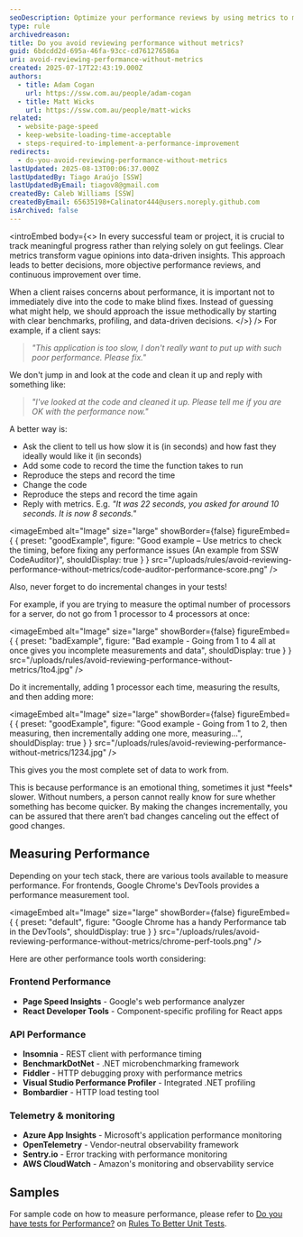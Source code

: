 ```yaml
---
seoDescription: Optimize your performance reviews by using metrics to measure and track progress, ensuring you're meeting clients' expectations and making informed improvements.
type: rule
archivedreason:
title: Do you avoid reviewing performance without metrics?
guid: 6bdcdd2d-695a-46fa-93cc-cd761276586a
uri: avoid-reviewing-performance-without-metrics
created: 2025-07-17T22:43:19.000Z
authors:
  - title: Adam Cogan
    url: https://ssw.com.au/people/adam-cogan
  - title: Matt Wicks
    url: https://ssw.com.au/people/matt-wicks
related:
  - website-page-speed
  - keep-website-loading-time-acceptable
  - steps-required-to-implement-a-performance-improvement
redirects:
  - do-you-avoid-reviewing-performance-without-metrics
lastUpdated: 2025-08-13T00:06:37.000Z
lastUpdatedBy: Tiago Araújo [SSW]
lastUpdatedByEmail: tiagov8@gmail.com
createdBy: Caleb Williams [SSW]
createdByEmail: 65635198+Calinator444@users.noreply.github.com
isArchived: false
---
```


<introEmbed
  body={<>
In every successful team or project, it is crucial to track meaningful progress rather than relying solely on gut feelings. Clear metrics transform vague opinions into data-driven insights. This approach leads to better decisions, more objective performance reviews, and continuous improvement over time.

When a client raises concerns about performance, it is important not to immediately dive into the code to make blind fixes. Instead of guessing what might help, we should approach the issue methodically by starting with clear benchmarks, profiling, and data-driven decisions.
  </>}
/>
For example, if a client says:

> _"This application is too slow, I don't really want to put up with such poor performance. Please fix."_

We don't jump in and look at the code and clean it up and reply with something like:

> _"I've looked at the code and cleaned it up. Please tell me if you are OK with the performance now."_

A better way is:

* Ask the client to tell us how slow it is (in seconds) and how fast they ideally would like it (in seconds)
* Add some code to record the time the function takes to run
* Reproduce the steps and record the time
* Change the code
* Reproduce the steps and record the time again
* Reply with metrics. E.g. _"It was 22 seconds, you asked for around 10 seconds. It is now 8 seconds."_

<imageEmbed
  alt="Image"
  size="large"
  showBorder={false}
  figureEmbed={ {
    preset: "goodExample",
    figure: "Good example – Use metrics to check the timing, before fixing any performance issues (An example from SSW CodeAuditor)",
    shouldDisplay: true
  } }
  src="/uploads/rules/avoid-reviewing-performance-without-metrics/code-auditor-performance-score.png"
/>


Also, never forget to do incremental changes in your tests!

For example, if you are trying to measure the optimal number of processors for a server, do not go from 1 processor to 4 processors at once:

<imageEmbed
  alt="Image"
  size="large"
  showBorder={false}
  figureEmbed={ {
    preset: "badExample",
    figure: "Bad example - Going from 1 to 4 all at once gives you incomplete measurements and data",
    shouldDisplay: true
  } }
  src="/uploads/rules/avoid-reviewing-performance-without-metrics/1to4.jpg"
/>


Do it incrementally, adding 1 processor each time, measuring the results, and then adding more:

<imageEmbed
  alt="Image"
  size="large"
  showBorder={false}
  figureEmbed={ {
    preset: "goodExample",
    figure: "Good example - Going from 1 to 2, then measuring, then incrementally adding one more, measuring...",
    shouldDisplay: true
  } }
  src="/uploads/rules/avoid-reviewing-performance-without-metrics/1234.jpg"
/>


This gives you the most complete set of data to work from.

This is because performance is an emotional thing, sometimes it just \*feels\* slower. Without numbers, a person cannot really know for sure whether something has become quicker. By making the changes incrementally, you can be assured that there aren’t bad changes canceling out the effect of good changes.

## Measuring Performance

Depending on your tech stack, there are various tools available to measure performance. For frontends, Google Chrome's DevTools provides a performance measurement tool.


<imageEmbed
  alt="Image"
  size="large"
  showBorder={false}
  figureEmbed={ {
    preset: "default",
    figure: "Google Chrome has a handy Performance tab in the DevTools",
    shouldDisplay: true
  } }
  src="/uploads/rules/avoid-reviewing-performance-without-metrics/chrome-perf-tools.png"
/>


Here are other performance tools worth considering:

### Frontend Performance

* **Page Speed Insights** - Google's web performance analyzer
* **React Developer Tools** - Component-specific profiling for React apps

### API Performance

* **Insomnia** - REST client with performance timing
* **BenchmarkDotNet** - .NET microbenchmarking framework
* **Fiddler** - HTTP debugging proxy with performance metrics
* **Visual Studio Performance Profiler** - Integrated .NET profiling
* **Bombardier** - HTTP load testing tool

### Telemetry & monitoring

* **Azure App Insights** - Microsoft's application performance monitoring
* **OpenTelemetry** - Vendor-neutral observability framework
* **Sentry.io** - Error tracking with performance monitoring
* **AWS CloudWatch** - Amazon's monitoring and observability service

## Samples

For sample code on how to measure performance, please refer to [Do you have tests for Performance?](/have-tests-for-performance/) on [Rules To Better Unit Tests](/rules-to-better-unit-tests/).

